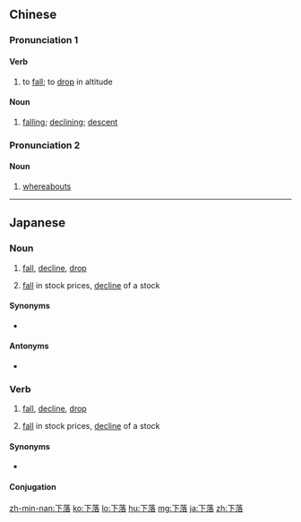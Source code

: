 ==Chinese==
{{zh-forms}}

===Pronunciation 1===
{{zh-pron
|m=xiàluò
|c=haa6 lok6
|h=pfs=ha-lo̍k
|mn=qz:hě-lo̍h/tw,xm:hē-lo̍h/zz:hēe-lo̍h/qz:hǎ-lo̍k/xm:hā-lo̍k/zz:hēe-lo̍k
|cat=v,n
}}

====Verb====
{{zh-verb}}

# to [[fall]]; to [[drop]] in altitude

====Noun====
{{zh-noun}}

# [[falling]]; [[declining]]; [[descent]]

===Pronunciation 2===
{{zh-pron
|m=xiàluò,tl=y
|c=haa6 lok6
|h=pfs=ha-lo̍k
|mn=qz:hě-lo̍h/tw,xm:hē-lo̍h/zz:hēe-lo̍h/qz:hǎ-lo̍k/xm:hā-lo̍k/zz:hēe-lo̍k
|cat=n
}}

====Noun====
{{zh-noun}}

# [[whereabouts]]

{{zh-cat|Advanced}}

----

==Japanese==
{{ja-kanjitab|げ|らく|yomi=on}}

===Noun===
{{ja-noun|げらく}}

# [[fall]], [[decline]], [[drop]]
# {{lb|ja|stock market|sort=からく'}} [[fall]] in stock prices, [[decline]] of a stock

====Synonyms====
* {{ja-r|低下|ていか}}

====Antonyms====
* {{ja-r|騰貴|とうき|gloss=[[rise]]}}

===Verb===
{{ja-verb-suru|げらく}}
# [[fall]], [[decline]], [[drop]]
# {{lb|ja|stock market|sort=けらくする'}} [[fall]] in stock prices, [[decline]] of a stock
#: {{ja-usex|ユーロが'''下落'''した。|ユーロ が '''げらく''' した。|The euro dropped.}}

====Synonyms====
* {{ja-r|linkto=低下|低下する|ていか する}}

====Conjugation====
{{ja-suru|げらく}}

[[zh-min-nan:下落]]
[[ko:下落]]
[[lo:下落]]
[[hu:下落]]
[[mg:下落]]
[[ja:下落]]
[[zh:下落]]